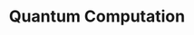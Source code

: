 ---
title: "Quantum Computation"
publishedAt: "2024-04-08"
summary: "Quantum Simulation of Hawking Radiation using VQE on IBM Quantum Computer"
images:
  - "/images/projects/project-01/cover-04.jpg"
  - "/images/projects/project-01/video-01.mp4"
team:
  - name: "Saqlain Afroz"
    role: "Student"
    avatar: "/images/avatar.jpg"
    linkedIn: "https://www.linkedin.com/company/once-ui/"
  - name: "Prof. Prasanta K. Panigrahi"
    role: "Senior Professor"
    avatar: "/images/projects/project-01/pkp.jpg"
    linkedIn: "https://www.linkedin.com/company/once-ui/"
---
